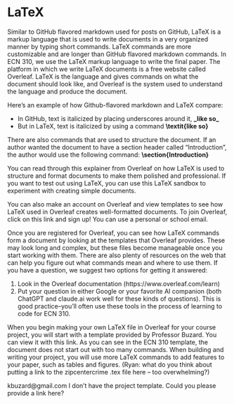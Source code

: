# LaTeX {#sec:latex}

Similar to GitHub flavored markdown used for posts on GitHub, LaTeX is a markup language that is used to write documents in a very organized manner by typing short commands. LaTeX commands are more customizable and are longer than GitHub flavored markdown commands. In ECN 310, we use the LaTeX markup language to write the final paper. The platform in which we write LaTeX documents is a free website called Overleaf. LaTeX is the language and gives commands on what the document should look like,  and Overleaf is the system used to understand the language and produce the document.

Here’s an example of how Github-flavored markdown and LaTeX compare: 

- In GitHub, text is italicized by placing underscores around it, **\_like so\_**
- But in LaTeX, text is italicized by using a command **\\textit\{like so\}**

There are also commands that are used to structure the document. If an author wanted the document to have a section header called “Introduction”, the author would use the following command: **\\section\{Introduction\}**

You can read through this explainer from Overleaf on how LaTeX is used to structure and format documents to make them polished and professional. If you want to test out using LaTeX, you can use this LaTeX sandbox to experiment with creating simple documents.

You can also make an account on Overleaf and view templates to see how LaTeX used in Overleaf creates well-formatted documents. To join Overleaf, click on this link and sign up! You can use a personal or school email.

Once you are registered for Overleaf, you can see how LaTeX commands form a document by looking at the templates that Overleaf provides. These may look long and complex, but these files become manageable once you start working with them. There are also plenty of resources on the web that can help you figure out what commands mean and where to use them. If you have a question, we suggest two options for getting it answered:

1. Look in the Overleaf documentation (https://www.overleaf.com/learn)
2. Put your question in either Google or your favorite AI companion (both ChatGPT and claude.ai work well for these kinds of questions). This is good practice–you’ll often use these tools in the process of learning to code for ECN 310.

When you begin making your own LaTeX file in Overleaf for your course project, you will start with a template provided by Professor Buzard. You can view it with this link. As you can see in the ECN 310 template, the document does not start out with too many commands. When building and writing your project, you will use more LaTeX commands to add features to your paper, such as tables and figures. (Ryan: what do you think about putting a link to the zipcentercrime .tex file here – too overwhelming?)





kbuzard@gmail.com I don’t have the project template. Could you please provide a link here?